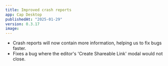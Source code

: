 ```yaml
---
title: Improved crash reports
app: Cap Desktop
publishedAt: "2025-01-29"
version: 0.3.17
image:
---
```


- Crash reports will now contain more information, helping us to fix bugs faster.
- Fixes a bug where the editor's 'Create Shareable Link' modal would not close.
